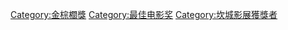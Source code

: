[[Category:金棕櫚獎|Category:金棕櫚獎]]
[[Category:最佳电影奖|Category:最佳电影奖]]
[[Category:坎城影展獲獎者|Category:坎城影展獲獎者]]
